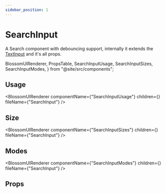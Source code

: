 ```yaml
---
sidebar_position: 1
---
```


# SearchInput

A Search component with debouncing support, internally it extends the [TextInput](/docs/components/TextInput) and it's all props.

  BlossomUIRenderer,
  PropsTable,
  SearchInputUsage,
  SearchInputSizes,
  SearchInputModes,
} from "@site/src/components";

## Usage

<BlossomUIRenderer
  componentName={"SearchInputUsage"}
  children={<SearchInputUsage />}
  fileName={"SearchInput"}
/>

## Size

<BlossomUIRenderer
  componentName={"SearchInputSizes"}
  children={<SearchInputSizes />}
  fileName={"SearchInput"}
/>

## Modes

<BlossomUIRenderer
  componentName={"SearchInputModes"}
  children={<SearchInputModes />}
  fileName={"SearchInput"}
/>

## Props

<PropsTable componentName="SearchInput" />
